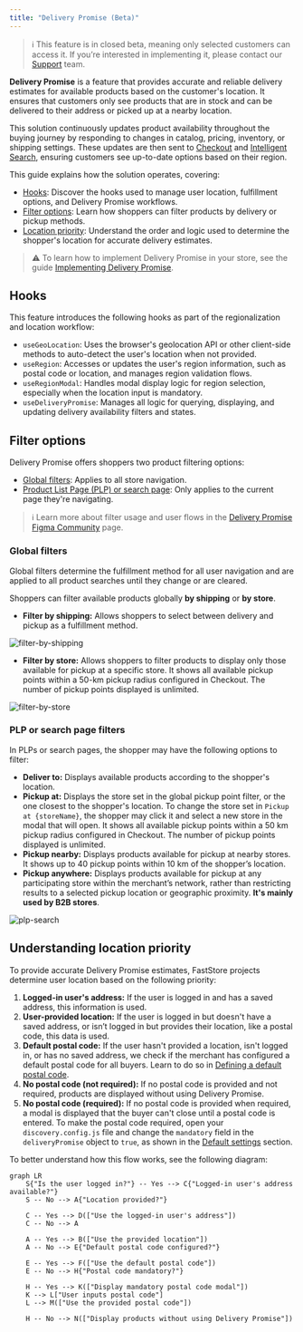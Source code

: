 ---
title: "Delivery Promise (Beta)"
---

>ℹ This feature is in closed beta, meaning only selected customers can access it. If you’re interested in implementing it, please contact our [Support](https://support.vtex.com/hc/en-us) team.

**Delivery Promise** is a feature that provides accurate and reliable delivery estimates for available products based on the customer's location. It ensures that customers only see products that are in stock and can be delivered to their address or picked up at a nearby location.

This solution continuously updates product availability throughout the buying journey by responding to changes in catalog, pricing, inventory, or shipping settings. These updates are then sent to [Checkout](https://developers.vtex.com/docs/guides/checkout-overview) and [Intelligent Search](https://help.vtex.com/tracks/vtex-intelligent-search), ensuring customers see up-to-date options based on their region.

This guide explains how the solution operates, covering:

* [Hooks](#hooks): Discover the hooks used to manage user location, fulfillment options, and Delivery Promise workflows.
* [Filter options](#filter-options): Learn how shoppers can filter products by delivery or pickup methods.
* [Location priority](#location-priority): Understand the order and logic used to determine the shopper's location for accurate delivery estimates.

>⚠️ To learn how to implement Delivery Promise in your store, see the guide [Implementing Delivery Promise](https://developers.vtex.com/docs/guides/faststore/delivery-promise-implementation).

## Hooks

This feature introduces the following hooks as part of the regionalization and location workflow:

* `useGeoLocation`: Uses the browser's geolocation API or other client-side methods to auto-detect the user's location when not provided.
* `useRegion`: Accesses or updates the user's region information, such as postal code or location, and manages region validation flows.
* `useRegionModal`: Handles modal display logic for region selection, especially when the location input is mandatory.
* `useDeliveryPromise`: Manages all logic for querying, displaying, and updating delivery availability filters and states.

## Filter options

Delivery Promise offers shoppers two product filtering options:
- [Global filters](#global-filters): Applies to all store navigation.
- [Product List Page (PLP) or search page](#plp-or-search-page-filters): Only applies to the current page they're navigating.

>ℹ Learn more about filter usage and user flows in the [Delivery Promise Figma Community](https://www.figma.com/community/file/1514671929470875586) page.

### Global filters

Global filters determine the fulfillment method for all user navigation and are applied to all product searches until they change or are cleared.

Shoppers can filter available products globally **by shipping** or **by store**.

* **Filter by shipping:** Allows shoppers to select between delivery and pickup as a fulfillment method.

![filter-by-shipping](https://vtexhelp.vtexassets.com/assets/docs/src/filter-by-shipping___040d93770d3280239260a2a02b8e3b67.png)

* **Filter by store:** Allows shoppers to filter products to display only those available for pickup at a specific store. It shows all available pickup points within a 50-km pickup radius configured in Checkout. The number of pickup points displayed is unlimited.

![filter-by-store](https://vtexhelp.vtexassets.com/assets/docs/src/filter-by-store___d79c9efc5c4391247bf9b67403911987.png)

### PLP or search page filters

In PLPs or search pages, the shopper may have the following options to filter:

* **Deliver to:** Displays available products according to the shopper's location.
* **Pickup at:** Displays the store set in the global pickup point filter, or the one closest to the shopper's location. To change the store set in `Pickup at {storeName}`, the shopper may click it and select a new store in the modal that will open. It shows all available pickup points within a 50 km pickup radius configured in Checkout. The number of pickup points displayed is unlimited.
* **Pickup nearby:** Displays products available for pickup at nearby stores. It shows up to 40 pickup points within 10 km of the shopper’s location.
* **Pickup anywhere:** Displays products available for pickup at any participating store within the merchant’s network, rather than restricting results to a selected pickup location or geographic proximity. **It's mainly used by B2B stores**.

![plp-search](https://vtexhelp.vtexassets.com/assets/docs/src/plp-search___a8cfec375f28a7849ebe47ac886b5869.png)

## Understanding location priority

To provide accurate Delivery Promise estimates, FastStore projects determine user location based on the following priority:

1. **Logged-in user's address:** If the user is logged in and has a saved address, this information is used.
2. **User-provided location:** If the user is logged in but doesn't have a saved address, or isn’t logged in but provides their location, like a postal code, this data is used.
3. **Default postal code:** If the user hasn't provided a location, isn't logged in, or has no saved address, we check if the merchant has configured a default postal code for all buyers. Learn to do so in [Defining a default postal code](#step-4-optional-defining-a-default-postal-code).
4. **No postal code (not required):** If no postal code is provided and not required, products are displayed without using Delivery Promise.
5. **No postal code (required):** If no postal code is provided when required, a modal is displayed that the buyer can't close until a postal code is entered. To make the postal code required, open your `discovery.config.js` file and change the `mandatory` field in the `deliveryPromise` object to `true`, as shown in the [Default settings](#default-settings) section.

To better understand how this flow works, see the following diagram:

```mermaid
graph LR
    S{"Is the user logged in?"} -- Yes --> C{"Logged-in user's address available?"}
    S -- No --> A{"Location provided?"}

    C -- Yes --> D(["Use the logged-in user's address"])
    C -- No --> A

    A -- Yes --> B(["Use the provided location"])
    A -- No --> E{"Default postal code configured?"}

    E -- Yes --> F(["Use the default postal code"])
    E -- No --> H{"Postal code mandatory?"}

    H -- Yes --> K(["Display mandatory postal code modal"])
    K --> L["User inputs postal code"]
    L --> M(["Use the provided postal code"])

    H -- No --> N(["Display products without using Delivery Promise"])
```

